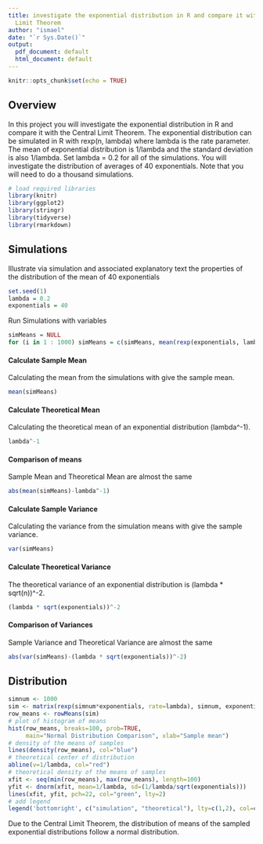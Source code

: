 ```yaml
---
title: investigate the exponential distribution in R and compare it with the Central
  Limit Theorem
author: "ismael"
date: "`r Sys.Date()`"
output:
  pdf_document: default
  html_document: default
---
```


```r
knitr::opts_chunk$set(echo = TRUE)
```

## Overview

In this project you will investigate the exponential distribution in R and compare it with the Central Limit Theorem. The exponential distribution can be simulated in R with rexp(n, lambda) where lambda is the rate parameter. The mean of exponential distribution is 1/lambda and the standard deviation is also 1/lambda. Set lambda = 0.2 for all of the simulations. You will investigate the distribution of averages of 40 exponentials. Note that you will need to do a thousand simulations.

```r
# load required libraries
library(knitr)
library(ggplot2)
library(stringr)
library(tidyverse)
library(rmarkdown)
```

## Simulations

Illustrate via simulation and associated explanatory text the properties of the distribution of the mean of 40 exponentials

```r
set.seed(1)
lambda = 0.2
exponentials = 40
```

Run Simulations with variables
```r
simMeans = NULL
for (i in 1 : 1000) simMeans = c(simMeans, mean(rexp(exponentials, lambda)))
```

#### Calculate Sample Mean
Calculating the mean from the simulations with give the sample mean.
```r
mean(simMeans)
```

#### Calculate Theoretical Mean
Calculating the theoretical mean of an exponential distribution (lambda^-1).
```r
lambda^-1
```

#### Comparison of means
Sample Mean and Theoretical Mean are almost the same
```r
abs(mean(simMeans)-lambda^-1)
```

#### Calculate Sample Variance
Calculating the variance from the simulation means with give the sample
variance.
```r
var(simMeans)
```

#### Calculate Theoretical Variance
The theoretical variance of an exponential distribution is 
(lambda * sqrt(n))^-2.
```r
(lambda * sqrt(exponentials))^-2
```

#### Comparison of Variances
Sample Variance and Theoretical Variance are almost the same
```r
abs(var(simMeans)-(lambda * sqrt(exponentials))^-2)
```

## Distribution
```r
simnum <- 1000
sim <- matrix(rexp(simnum*exponentials, rate=lambda), simnum, exponentials)
row_means <- rowMeans(sim)
# plot of histogram of means
hist(row_means, breaks=100, prob=TRUE,
     main="Normal Distribution Comparison", xlab="Sample mean")
# density of the means of samples
lines(density(row_means), col="blue")
# theoretical center of distribution
abline(v=1/lambda, col="red")
# theoretical density of the means of samples
xfit <- seq(min(row_means), max(row_means), length=100)
yfit <- dnorm(xfit, mean=1/lambda, sd=(1/lambda/sqrt(exponentials)))
lines(xfit, yfit, pch=22, col="green", lty=2)
# add legend
legend('bottomright', c("simulation", "theoretical"), lty=c(1,2), col=c("blue", "green"))
```

Due to the Central Limit Theorem, the distribution of means of the sampled exponential distributions follow a normal distribution.